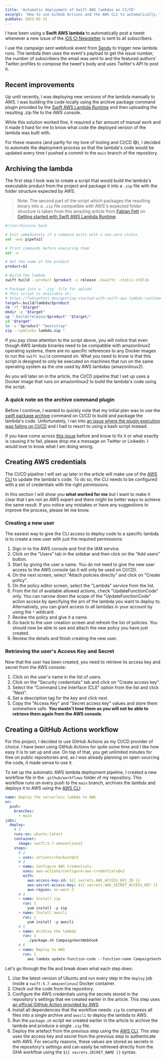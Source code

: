 ```yaml
---
title: 'Automatic deployment of Swift AWS lambdas on CI/CD'
excerpt: 'How to use GitHub Actions and the AWS CLI to automatically.'
pubDate: 2023-05-31
---
```



I have been using a **Swift AWS lambda** to automatically post a tweet whenever a new issue of the [iOS CI Newsletter](https://www.polpiella.dev/newsletter) is sent to all subscribers.

I use the campaign sent webhook event from [Sendy](https://sendy.co) to trigger new lambda runs. The lambda then uses the event's payload to get the issue number, the number of subscribers the email was sent to and the featured authors' Twitter profiles to compose the tweet's body and uses Twitter's API to post it.

## Recent improvements

Up until recently, I was deploying new versions of the lambda manually to AWS. I was building the code locally using the archive package command plugin provided by the [Swift AWS Lambda Runtime]() and then uploading the resulting .zip file to the AWS console.

While this solution worked fine, it required a fair amount of manual work and it made it hard for me to know what code the deployed version of the lambda was built with.

For these reasons (and partly for my love of tooling and CI/CD 😅), I decided to automate the deployment process so that the lambda's code would be updated every time I pushed a commit to the `main` branch of the repository.

## Archiving the lambda

The first step I took was to create a script that would build the lambda's executable product from the project and package it into a `.zip` file with the folder structure expected by AWS.

> Note: The second part of the script which packages the resulting binary into a `.zip` file compatible with AWS's expected folder structure is taken from this amazing article from [Fabian Fett](https://twitter.com/fabianfett) on [Getting started with Swift AWS Lambda Runtime](https://fabianfett.dev/getting-started-with-swift-aws-lambda-runtime#step-6-packing-your-executable-for-deployment).

```bash:package.sh
#!/usr/bin/env bash

# Exit immediately if a command exits with a non-zero status
set -euo pipefail

# Print commands before executing them
set -x

# Get the name of the product
product=$1

# Build the lambda
swift build --product $product -c release -Xswiftc -static-stdlib

# Package into a `.zip` file for upload
# This script is available at:
# https://fabianfett.dev/getting-started-with-swift-aws-lambda-runtime#step-6-packing-your-executable-for-deployment
target=.build/lambda/$product
rm -rf "$target"
mkdir -p "$target"
cp ".build/release/$product" "$target/"
cd "$target"
ln -s "$product" "bootstrap"
zip --symlinks lambda.zip *
```

If you pay close attention to the script above, you will notice that even though AWS lambda binaries need to be compatible with amazonlinux2 operating systems, there are no specific references to any Docker images to run the `swift build` command on. What you need to know is that this script is designed to only be executed on machines that run on the same operating system as the one used by AWS lambdas (amazonlinux2).

As you will later on in the article, the CI/CD pipeline that I set up uses a Docker image that runs on amazonlinux2 to build the lambda's code using the script.

### A quick note on the archive command plugin

Before I continue, I wanted to quickly note that my initial plan was to use the [swift package archive]() command on CI/CD to build and package the lambda's code. Unfortunately, I ran into [an issue where the plugin execution was failing on CI/CD](https://github.com/polpielladev/sendy-webhooks/actions/runs/5113000554/jobs/9191696719) and I had to resort to using a bash script instead.

If you have come across [this issue](https://github.com/polpielladev/sendy-webhooks/actions/runs/5113000554/jobs/9191696719) before and know to fix it or what exactly is causing it to fail, please drop me a message on Twitter or Linkedin. I would love to know what I am doing wrong.

## Creating AWS credentials

The CI/CD pipeline I will set up later in the article will make use of the [AWS CLI](https://aws.amazon.com/cli/) to update the lambda's code. To do so, the CLI needs to be configured with a set of credentials with the right permissions.

In this section I will show you **what worked for me** but I want to make it clear that I am not an AWS expert and there might be better ways to achieve the same result. If you notice any mistakes or have any suggestions to improve the process, please let me know.

### Creating a new user

The easiest way to give the CLI access to deploy code to a specific lambda is to create a new user with just the required permissions:

1. Sign in to the AWS console and find the IAM service.
2. Click on the "Users" tab in the sidebar and then click on the "Add users" button.
3. Start by giving the user a name. You do not need to give the new user access to the AWS console (as it will only be used on CI/CD).
4. On the next screen, select "Attach policies directly" and click on "Create policy".
5. On the policy editor screen, select the "Lambda" service from the list.
6. From the list of available allowed actions, check "UpdateFunctionCode" only. You can narrow down the scope of the "UpdateFunctionCode" action access by specifying the arn of the lambda you want to deploy to. Alternatively, you can grant access to all lambdas in your account by using the `*` wildcard.
7. Review the policy and give it a name.
8. Go back to the user creation screen and refresh the list of policies. You should now be able to see and attach the new policy you have just created.
9. Review the details and finish creating the new user.

### Retrieving the user's Access Key and Secret

Now that the user has been created, you need to retrieve its access key and secret from the AWS console:

1. Click on the user's name in the list of users.
2. Click on the "Security credentials" tab and click on "Create access key".
3. Select the "Command Line Interface (CLI)" option from the list and click "Next".
4. Set a description tag for the key and click next.
5. Copy the "Access Key" and "Secret access key" values and store them somewhere safe. **You mustn't lose them as you will not be able to retrieve them again from the AWS console**.

## Creating a GitHub Actions workflow

For this project, I decided to use GitHub Actions as my CI/CD provider of choice. I have been using GitHub Actions for quite some time and I like how easy it is to set up and use. On top of that, you get unlimited minutes for free on public repositories and, as I was already planning on open-sourcing the code, it made sense to use it.

To set up the automatic AWS lambda deployment pipeline, I created a new workflow file in the `.github/workflows` folder of my repository. This workflow runs on every push to the `main` branch, archives the lambda and deploys it to AWS using the [AWS CLI](https://aws.amazon.com/cli/):

```yaml:deploy.yml
name: Deploy the serverless lambda to AWS
on:
  push:
    branches:
      - main
jobs:
  deploy:
    # 1
    runs-on: ubuntu-latest
    container:
      image: swift:5.7-amazonlinux2
    steps:
      # 2
      - uses: actions/checkout@v3
      # 3
      - name: Configure AWS Credentials
        uses: aws-actions/configure-aws-credentials@v2
        with:
          aws-access-key-id: ${{ secrets.AWS_ACCESS_KEY_ID }}
          aws-secret-access-key: ${{ secrets.AWS_SECRET_ACCESS_KEY }}
          aws-region: eu-west-2
      # 4
      - name: Install zip
        run: |
          yum install -y zip
      - name: Install awscli
        run: |
          yum install -y awscli
      # 5
      - name: Archive the lambda
        run: |
          ./package.sh CampaignSentWebhook
      # 6
      - name: Deploy to AWS
        run: |
          aws lambda update-function-code --function-name CampaignSentWebhook --zip-file fileb://.build/lambda/CampaignSentWebhook/lambda.zip
```

Let's go through the file and break down what each step does:

1. Use the latest version of Ubuntu and run every step in the `deploy` job inside a `swift:5.7-amazonlinux2` Docker container.
2. Check out the code from the repository.
3. Configure the AWS credentials using the secrets stored in the repository's settings that we created earlier in the article. This step uses [an official GitHub Action provided by AWS](https://github.com/aws-actions/configure-aws-credentials).
4. Install all dependencies that the workflow needs: `zip` to compress all files into a single archive and `awscli` to deploy the lambda to AWS.
5. Run the `package.sh` script we created earlier in the article to archive the lambda and produce a single `.zip` file.
6. Deploy the artefact from the previous step using the [AWS CLI](https://aws.amazon.com/cli/). This step uses the access key and secret from the previous step to authenticate with AWS. For security reasons, these values are stored as secrets in the repository's settings and can easily be retrieved directly from the GHA workflow using the `${{ secrets.SECRET_NAME }}` syntax.

